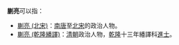 '''蒯亮'''可以指：
* [[蒯亮_(北宋)|蒯亮 (北宋)]]：[[南唐|南唐]]至[[北宋|北宋]]的政治人物。
* [[蒯亮_(乾隆繙譯)|蒯亮 (乾隆繙譯)]]：[[清朝|清朝]]政治人物，[[乾隆|乾隆]]十三年繙譯科[[進士|進士]]。

{{消歧義|K|cat=二字蒯姓人名消歧义}}